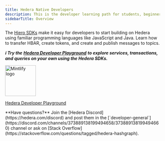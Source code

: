 ---
title: Hedera Native Developers
description: This is the developer learning path for students, beginners, and developers new to web3 and Hedera.
sidebarTitle: Overview
---

The [Hiero SDKs](/hedera/sdks-and-apis/sdks) make it easy for developers to start building on Hedera using familiar programming languages like JavaScript and Java. Learn how to transfer HBAR, create tokens, and create and publish messages to topics.

**_ℹ️ Try the_** [**_Hedera Developer Playground_**](https://portal.hedera.com/playground) **_to explore services, transactions, and queries on your own using the Hedera SDKs._**

<a href="https://portal.hedera.com/playground" target="_blank">
  <img
    src="/images/getting-started-hedera-native-developers/playground-screenshot.png"
    alt="Mintlify logo"
    noZoom
    height="100"
  />
</a>

<div className="flex justify-center items-center mt-2 mb-5">
  <a href="https://portal.hedera.com/playground">
    <p
      className="text-gray-1000 dark:text-gray-200"
      style={{ marginTop: "-28px", marginBottom: "-8px" }}
    >
      Hedera Developer Playground
    </p>
  </a>
</div>

<Info>
  **Have questions?** Join the [Hedera Discord](https://hedera.com/discord) and
  post them in the
  [`developer-general`](https://discord.com/channels/373889138199494658/373889138199494660)
  channel or ask on [Stack
  Overflow](https://stackoverflow.com/questions/tagged/hedera-hashgraph).
</Info>
